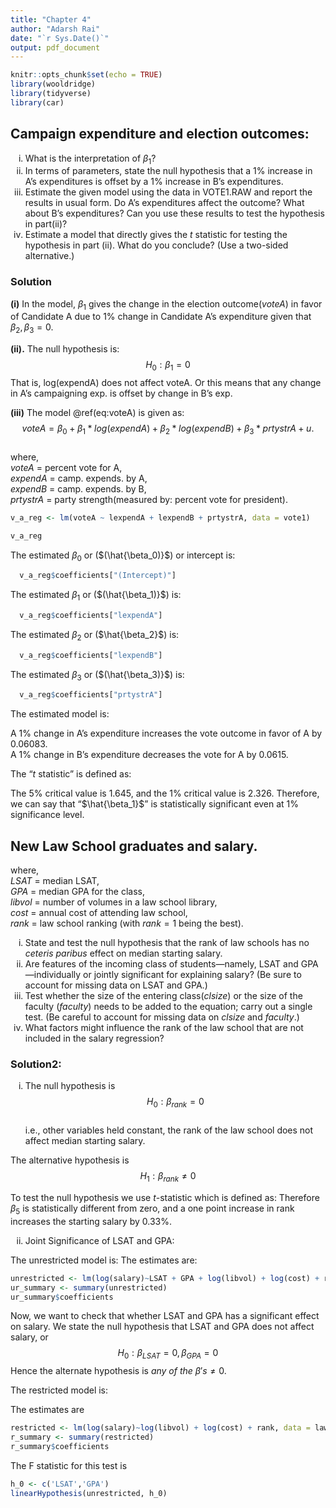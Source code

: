 ---
title: "Chapter 4"
author: "Adarsh Rai"
date: "`r Sys.Date()`"
output: pdf_document
---



```{r setup, include=FALSE}
knitr::opts_chunk$set(echo = TRUE)
library(wooldridge)
library(tidyverse)
library(car)
```

## Campaign expenditure and election outcomes:  

\begin{equation}
voteA = \beta_0 + \beta_1 * log(expendA) + \beta_2 * log(expendB) + \beta_3 * prtystrA + u.
   (\#eq:voteA)
\end{equation}

(i) What is the interpretation of $\beta_1$?  
(ii) In terms of parameters, state the null hypothesis that a 1% increase in A's expenditures is offset by  a 1% increase in B's expenditures.  
(iii) Estimate the given model using the data in VOTE1.RAW and report the results in usual form. Do A's expenditures affect the outcome? What about B's expenditures? Can you use these results to test the hypothesis in part(ii)?  
(iv) Estimate a model that directly gives the *t* statistic for testing the hypothesis in part (ii). What do you conclude? (Use a two-sided alternative.)  

### Solution

**(i)**  In the model, $\beta_1$ gives the change in the election outcome($voteA$) in favor of Candidate A due to 1% change in               Candidate A's expenditure given that $\beta_2,\beta_3 = 0$.  

**(ii).** The null hypothesis is:  
          $$H_0 : \beta_1 = 0$$
          That is, log(expendA) does not affect voteA. Or this means that any change in A's campaigning exp. is offset by change in           B's exp.   
                    

**(iii)** The model \@ref(eq:voteA) is given as: 
          $$voteA = \beta_0 + \beta_1 * log(expendA) + \beta_2 * log(expendB) + \beta_3 * prtystrA + u.$$  
           where,  
           $voteA$ = percent vote for A,  
           $expendA$ = camp. expends. by A,  
           $expendB$ = camp. expends. by B,  
           $prtystrA$ = party strength(measured by: percent vote for president).

```{r echo=FALSE}
v_a_reg <- lm(voteA ~ lexpendA + lexpendB + prtystrA, data = vote1)

v_a_reg
```  

   The estimated $\beta_0$ or ($(\hat{\beta_0)}$) or intercept is:
  
```{r echo=FALSE}
  v_a_reg$coefficients["(Intercept)"]
```


  The estimated $\beta_1$ or ($(\hat{\beta_1)}$) is:
  
```{r echo=FALSE}
  v_a_reg$coefficients["lexpendA"]
```
  
 The estimated $\beta_2$ or ($\hat{\beta_2}$) is:
  
```{r echo=FALSE}
  v_a_reg$coefficients["lexpendB"]
```

   The estimated $\beta_3$ or ($(\hat{\beta_3)}$) is:
  
```{r echo=FALSE}
  v_a_reg$coefficients["prtystrA"]
```  
       
  The estimated model is: 
\begin{equation}
  \hat{voteA} = 45.079 + 6.083log(expendA) - 6.615log(expendB) + 0.152prtystrA
   (\#eq:estvoteA)
\end{equation}

  A 1% change in A's expenditure increases the vote outcome in favor of A by 0.06083.  
  A 1% change in B's expenditure decreases the vote for A by 0.0615.  


   The "*t* statistic" is defined as: 

\begin{align}
t_{\hat{\beta_j}} = \hat{\beta_j}/se\hat{\beta_j}\\
or, t_{\hat{\beta_1}} = \frac{6.0833}{0.3821}\\
or, t_{\hat{\beta_1}} = 15.9200
\end{align}

  The 5% critical value is 1.645, and the 1% critical value is 2.326. Therefore, we can say that "$\hat{\beta_1}$" is   statistically significant even at 1% significance level.  


## New Law School graduates and salary.  

\begin{equation}
log(salary) = \beta_0 + \beta_1LSAT + \beta_2GPA + \beta_3log(libvol) + \beta_4log(cost) + \beta_5rank + u
\end{equation}
where,  
$LSAT$ = median LSAT,  
$GPA$ = median GPA for the class,  
$libvol$ = number of volumes in a law school library,  
$cost$ = annual cost of attending law school,  
$rank$ = law school ranking (with $rank = 1$ being the best).  

(i) State and test the null hypothesis that the rank of law schools has no *ceteris paribus* effect on median starting salary.  
(ii) Are features of the incoming class of students---namely, LSAT and GPA---individually or jointly significant for explaining salary? (Be sure to account for missing data on LSAT and GPA.)  
(iii) Test whether the size of the entering class($clsize$) or the size of the faculty ($faculty$) needs to be added to the equation; carry out a single test. (Be careful to account for missing data on $clsize$ and $faculty$.)  
(iv) What factors might influence the rank of the law school that are not included in the salary regression?  

### Solution2:  

(i) The null hypothesis is
    $$H_0: \beta_{rank} = 0$$  
    i.e., other variables held constant, the rank of the law school does not affect median starting salary.  
    
  The alternative hypothesis is
    $$H_1: \beta_{rank} \neq 0 $$
    
  To test the null hypothesis we use *t*-statistic which is defined as:
\begin{align}
t_{\hat{\beta_j}} = \hat{\beta_j}/se\hat{\beta_j}\\
or, t_{\hat{\beta_{rank}}} = \frac{-0.0033}{0.00035}\\
or, |t_{\hat{\beta_{rank}}}| = 9.541
\end{align}
     Therefore $\beta_5$ is statistically different from zero, and a one point increase in rank increases the  starting salary by 0.33%.  
    
(ii) Joint Significance of LSAT and GPA:  
     
  The unrestricted model is:
\begin{equation}  
log(salary) = \beta_0 + \beta_1LSAT + \beta_2GPA + \beta_3log(libvol) + \beta_4log(cost) + \beta_5rank + u
 (\#eq:unrestricted)
\end{equation}
   The estimates are:
```{r, echo=FALSE}
unrestricted <- lm(log(salary)~LSAT + GPA + log(libvol) + log(cost) + rank, data = lawsch85)
ur_summary <- summary(unrestricted)
ur_summary$coefficients
```
  Now, we want to check that whether LSAT and GPA has a significant effect on salary. We state the null hypothesis that LSAT and GPA does not affect salary, or
     $$H_0:\beta_{LSAT} = 0, \beta_{GPA} = 0$$
 Hence the alternate hypothesis is $any ~of~ the~ \beta's  \neq 0.$  
 
 The restricted model is:
\begin{equation}
log(salary) = \beta_0 + \beta_3log(libvol) + \beta_4log(cost) + \beta_5rank + u
 (\#eq:restricted)
\end{equation}
  
  The estimates are  
  
```{r, echo=FALSE}
restricted <- lm(log(salary)~log(libvol) + log(cost) + rank, data = lawsch85)
r_summary <- summary(restricted)
r_summary$coefficients
```
 The F statistic for this test is
```{r, echo=FALSE}
h_0 <- c('LSAT','GPA')
linearHypothesis(unrestricted, h_0)
```                                
